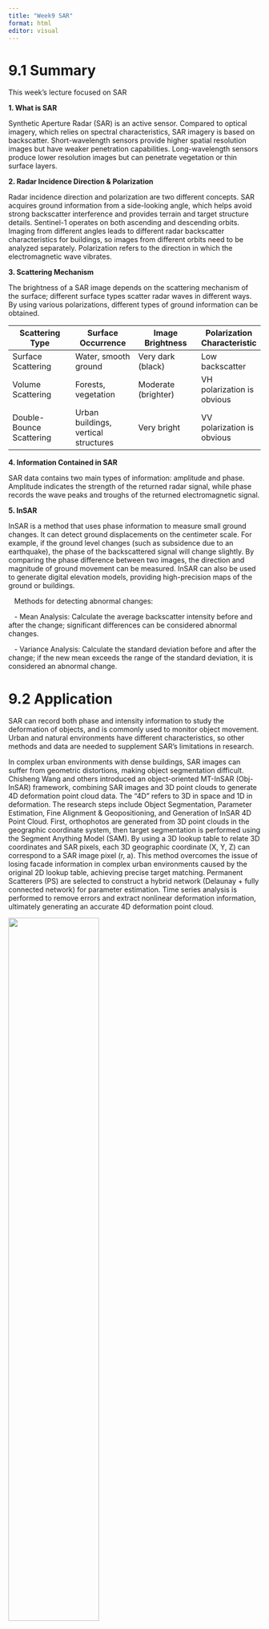 ```yaml
---
title: "Week9 SAR"
format: html
editor: visual
---
```


# 9.1 Summary

This week's lecture focused on SAR

**1. What is SAR** 

Synthetic Aperture Radar (SAR) is an active sensor. Compared to optical imagery, which relies on spectral characteristics, SAR imagery is based on backscatter. Short-wavelength sensors provide higher spatial resolution images but have weaker penetration capabilities. Long-wavelength sensors produce lower resolution images but can penetrate vegetation or thin surface layers.

**2. Radar Incidence Direction & Polarization** 

Radar incidence direction and polarization are two different concepts. SAR acquires ground information from a side-looking angle, which helps avoid strong backscatter interference and provides terrain and target structure details. Sentinel-1 operates on both ascending and descending orbits. Imaging from different angles leads to different radar backscatter characteristics for buildings, so images from different orbits need to be analyzed separately. Polarization refers to the direction in which the electromagnetic wave vibrates.

**3. Scattering Mechanism** 

The brightness of a SAR image depends on the scattering mechanism of the surface; different surface types scatter radar waves in different ways. By using various polarizations, different types of ground information can be obtained. 

| Scattering Type | Surface Occurrence | Image Brightness | Polarization Characteristic |
|------------------|------------------|------------------|------------------|
| Surface Scattering | Water, smooth ground | Very dark (black) | Low backscatter |
| Volume Scattering | Forests, vegetation | Moderate (brighter) | VH polarization is obvious |
| Double-Bounce Scattering | Urban buildings, vertical structures | Very bright | VV polarization is obvious |

**4. Information Contained in SAR** 

SAR data contains two main types of information: amplitude and phase. Amplitude indicates the strength of the returned radar signal, while phase records the wave peaks and troughs of the returned electromagnetic signal.

**5. InSAR** 

InSAR is a method that uses phase information to measure small ground changes. It can detect ground displacements on the centimeter scale. For example, if the ground level changes (such as subsidence due to an earthquake), the phase of the backscattered signal will change slightly. By comparing the phase difference between two images, the direction and magnitude of ground movement can be measured. InSAR can also be used to generate digital elevation models, providing high-precision maps of the ground or buildings. 

   Methods for detecting abnormal changes: 

   - Mean Analysis: Calculate the average backscatter intensity before and after the change; significant differences can be considered abnormal changes. 

   - Variance Analysis: Calculate the standard deviation before and after the change; if the new mean exceeds the range of the standard deviation, it is considered an abnormal change.

# 9.2 Application

SAR can record both phase and intensity information to study the deformation of objects, and is commonly used to monitor object movement. Urban and natural environments have different characteristics, so other methods and data are needed to supplement SAR's limitations in research.

In complex urban environments with dense buildings, SAR images can suffer from geometric distortions, making object segmentation difficult. Chisheng Wang and others introduced an object-oriented MT-InSAR (Obj-InSAR) framework, combining SAR images and 3D point clouds to generate 4D deformation point cloud data. The "4D" refers to 3D in space and 1D in deformation. The research steps include Object Segmentation, Parameter Estimation, Fine Alignment & Geopositioning, and Generation of InSAR 4D Point Cloud. First, orthophotos are generated from 3D point clouds in the geographic coordinate system, then target segmentation is performed using the Segment Anything Model (SAM). By using a 3D lookup table to relate 3D coordinates and SAR pixels, each 3D geographic coordinate (X, Y, Z) can correspond to a SAR image pixel (r, a). This method overcomes the issue of losing facade information in complex urban environments caused by the original 2D lookup table, achieving precise target matching. Permanent Scatterers (PS) are selected to construct a hybrid network (Delaunay + fully connected network) for parameter estimation. Time series analysis is performed to remove errors and extract nonlinear deformation information, ultimately generating an accurate 4D deformation point cloud.

![](images/Screenshot 2025-03-22 at 22.50.30.png){fig-align="center" width="60%"}

![](images/63372cf3629da8.png){fig-align="center" width="60%"}

In natural environments, such as measuring glacier movement, SAR images are prone to decorrelation due to atmospheric interference. In such cases, DInSAR, which relies on phase information, is not suitable. Instead, Offset Tracking, based on image intensity information, can be used. Offset Tracking selects two matching windows from two images, computes the similarity between them using Normalized Cross-Correlation, and finds the best matching point to obtain the displacement field of the object. Fan, Jinghui, and others compared the accuracy differences between the offset tracking technique based on SAR and point cloud calculation based on Terrestrial Laser Scanners. The study shows that the offset tracking technique depends on image quality and is more reliable when extracting large-scale glacier velocity fields.

![](images/58b5e59721715.png){fig-align="center" width="60%"}

# 9.3 Reflection

In my previous studies, I had some understanding of SAR, but it was limited to its operational principles. This week’s learning introduced me to the ability of SAR sensors to extract phase information and the value of InSAR in detecting displacement. This made me think about how this technology could be applied to urban village redevelopment in China. Urban village redevelopment is a major urban renewal strategy, involving the demolition and reconstruction or renovation of villages within built-up urban areas. A key challenge in planning redevelopment is accurately measuring the floor area of existing buildings. Currently, this is often done through manual surveys, which are costly in terms of both labor and resources. Through this week’s learning, I began to consider whether SAR data could be used for preliminary area estimation.

Furthermore, I believe SAR could also be useful for monitoring illegal building extensions. Since compensation amounts are often tied to building area, some individuals engage in unauthorized construction. Existing monitoring methods mainly rely on detecting changes in surface materials, such as identifying whether bare land has been covered with concrete. To evade detection, many illegal extensions maintain the original rooftop material, making them difficult to identify using conventional methods. However, if InSAR techniques were used to analyze time-series images and detect height changes in buildings, it might offer a more effective way to monitor such illegal construction activities. Urban management departments could potentially develop models based on this approach to enhance urban governance.

# 9.4 References

Wang, C. et al. (2024) A New Object-Oriented SAR Interferometry Framework for Monitoring Urban Deformation. IEEE transactions on geoscience and remote sensing. \[Online\] 621–11.

Fan, J. et al. (2019) Monitoring and Analyzing Mountain Glacier Surface Movement Using SAR Data and a Terrestrial Laser Scanner: A Case Study of the Himalayas North Slope Glacier Area. Remote sensing (Basel, Switzerland). \[Online\] 11 (6), 625-.
